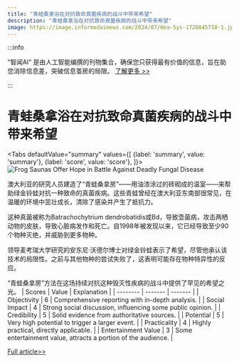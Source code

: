 ```yaml
---
title: "青蛙桑拿浴在对抗致命真菌疾病的战斗中带来希望"
description: "青蛙桑拿浴在对抗致命真菌疾病的战斗中带来希望"
image: https://image.informedainews.com/2024/07/Hea-5ys-1720845710-1.jpg
---
```



:::info

“智闻AI“ 是由人工智能编撰的刊物集合，确保您只获得最有价值的信息，旨在助您消除信息差，突破信息茧房的局限。  [了解更多 >>](/)

:::

# 青蛙桑拿浴在对抗致命真菌疾病的战斗中带来希望


<Tabs
	defaultValue="summary"
	values={[
	{label: 'summary', value: 'summary'},
	{label: 'score', value: 'score'},
]}>
<TabItem value="summary">
<img
  src="https://image.informedainews.com/2024/07/Hea-5ys-1720845710-1.jpg"
  alt="Frog Saunas Offer Hope in Battle Against Deadly Fungal Disease"
/>



澳大利亚的研究人员建造了“青蛙桑拿房”——用油漆涂过的砖砌成的温室——来帮助绿金铃蛙对抗一种致命的真菌疾病。这些青蛙曾经在澳大利亚东南部很常见，在温暖的环境中茁壮成长，清除了感染并产生了抵抗力。

这种真菌被称为Batrachochytrium dendrobatidis或Bd，导致壶菌病，攻击两栖动物的皮肤，导致心脏病发作和死亡。自1998年被发现以来，它已经导致至少90个物种灭绝，并威胁到更多物种。

领导麦考瑞大学研究的安东尼·沃德尔博士对绿金铃蛙表示了希望，尽管他承认该技术的局限性。之前与其他物种的尝试失败了，这表明可能存在物种特异性的反应。

“青蛙桑拿房”方法在这场持续对抗这种毁灭性疾病的战斗中提供了罕见的希望之光。
</TabItem>
<TabItem value="score">
	| Scores     | Value   | Explanation |
	| -------- | ------- | ------- |
	| Objectivity  | 6    | Comprehensive reporting with in-depth analysis.    |
	| Social Impact | 4     | Strong social discussion, influencing some public opinion.    |
	| Credibility    | 5    | Solid evidence from authoritative sources.    |
	| Potential    | 5    | Very high potential to trigger a larger event.    |
	| Practicality    | 4    | Highly practical, directly applicable.    |
	| Entertainment Value    | 3    | Some entertainment value, attracts a portion of the audience.    |
</TabItem>
</Tabs>

[Full article>>](https://www.theguardian.com/environment/article/2024/jul/11/frog-saunas-australia-research-treatment-deadly-fungal-disease-aoe)
